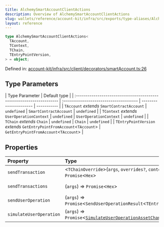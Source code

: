 ```yaml
---
title: AlchemySmartAccountClientActions
description: Overview of AlchemySmartAccountClientActions
slug: wallets/reference/account-kit/infra/src/exports/type-aliases/AlchemySmartAccountClientActions
layout: reference
---
```


```ts
type AlchemySmartAccountClientActions<
  TAccount,
  TContext,
  TChain,
  TEntryPointVersion,
> = object;
```

Defined in: [account-kit/infra/src/client/decorators/smartAccount.ts:26](https://github.com/alchemyplatform/aa-sdk/blob/49e74eee8606f480b200b4612d00d950da8a8742/account-kit/infra/src/client/decorators/smartAccount.ts#L26)

## Type Parameters

| Type Parameter                                                         | Default type                            |
| :--------------------------------------------------------------------- | :-------------------------------------- | ---------------------- | ----------- |
| `TAccount` _extends_ `SmartContractAccount`                            | `undefined`                             | `SmartContractAccount` | `undefined` |
| `TContext` _extends_ `UserOperationContext`                            | `undefined`                             | `UserOperationContext` | `undefined` |
| `TChain` _extends_ `Chain`                                             | `undefined`                             | `Chain`                | `undefined` |
| `TEntryPointVersion` _extends_ `GetEntryPointFromAccount`\<`TAccount`> | `GetEntryPointFromAccount`\<`TAccount`> |

## Properties

| Property                                                 | Type                                                                                                                 | Defined in                                                                                                                                                                                                        |
| :------------------------------------------------------- | :------------------------------------------------------------------------------------------------------------------- | :---------------------------------------------------------------------------------------------------------------------------------------------------------------------------------------------------------------- |
| <a id="sendtransaction" /> `sendTransaction`             | \<`TChainOverride`>(`args`, `overrides?`, `context?`) => `Promise`\<`Hex`>                                           | [account-kit/infra/src/client/decorators/smartAccount.ts:47](https://github.com/alchemyplatform/aa-sdk/blob/49e74eee8606f480b200b4612d00d950da8a8742/account-kit/infra/src/client/decorators/smartAccount.ts#L47) |
| <a id="sendtransactions" /> `sendTransactions`           | (`args`) => `Promise`\<`Hex`>                                                                                        | [account-kit/infra/src/client/decorators/smartAccount.ts:52](https://github.com/alchemyplatform/aa-sdk/blob/49e74eee8606f480b200b4612d00d950da8a8742/account-kit/infra/src/client/decorators/smartAccount.ts#L52) |
| <a id="senduseroperation" /> `sendUserOperation`         | (`args`) => `Promise`\<`SendUserOperationResult`\<`TEntryPointVersion`>>                                             | [account-kit/infra/src/client/decorators/smartAccount.ts:40](https://github.com/alchemyplatform/aa-sdk/blob/49e74eee8606f480b200b4612d00d950da8a8742/account-kit/infra/src/client/decorators/smartAccount.ts#L40) |
| <a id="simulateuseroperation" /> `simulateUserOperation` | (`args`) => `Promise`\<[`SimulateUserOperationAssetChangesResponse`](SimulateUserOperationAssetChangesResponse.mdx)> | [account-kit/infra/src/client/decorators/smartAccount.ts:37](https://github.com/alchemyplatform/aa-sdk/blob/49e74eee8606f480b200b4612d00d950da8a8742/account-kit/infra/src/client/decorators/smartAccount.ts#L37) |
